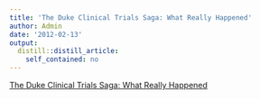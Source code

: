 ```yaml
---
title: 'The Duke Clinical Trials Saga: What Really Happened'
author: Admin
date: '2012-02-13'
output:
  distill::distill_article:
    self_contained: no
---
```


[The Duke Clinical Trials Saga: What Really Happened](http://videolectures.net/cancerbioinformatics2010_baggerly_irrh/)
